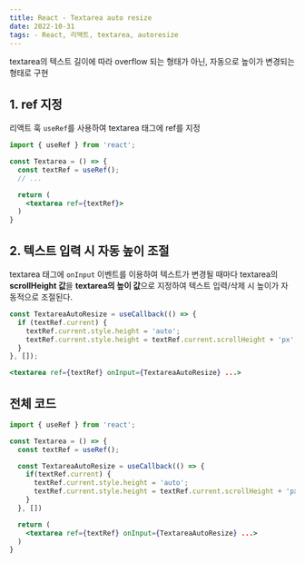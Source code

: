 ```yaml
---
title: React - Textarea auto resize
date: 2022-10-31
tags: - React, 리액트, textarea, autoresize
---
```


textarea의 텍스트 길이에 따라 overflow 되는 형태가 아닌, 자동으로 높이가 변경되는 형태로 구현

## 1. ref 지정

리액트 훅 `useRef`를 사용하여 textarea 태그에 ref를 지정

```jsx
import { useRef } from 'react';

const Textarea = () => {
  const textRef = useRef();
  // ...

  return (
    <textarea ref={textRef}>
  )
}
```

## 2. 텍스트 입력 시 자동 높이 조절

textarea 태그에 `onInput` 이벤트를 이용하여 텍스트가 변경될 때마다 textarea의 **scrollHeight 값**을 **textarea의 높이 값**으로 지정하여 텍스트 입력/삭제 시 높이가 자동적으로 조절된다.

```jsx
const TextareaAutoResize = useCallback(() => {
  if (textRef.current) {
    textRef.current.style.height = 'auto';
    textRef.current.style.height = textRef.current.scrollHeight + 'px';
  }
}, []);
```

```jsx
<textarea ref={textRef} onInput={TextareaAutoResize} ...>
```

## 전체 코드

```jsx
import { useRef } from 'react';

const Textarea = () => {
  const textRef = useRef();

  const TextareaAutoResize = useCallback(() => {
    if(textRef.current) {
      textRef.current.style.height = 'auto';
      textRef.current.style.height = textRef.current.scrollHeight + 'px';
    }
  }, [])

  return (
    <textarea ref={textRef} onInput={TextareaAutoResize} ...>
  )
}
```
